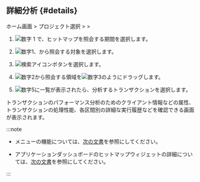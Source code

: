 ## 詳細分析 {#details}

ホーム画面 &gt; プロジェクト選択 &gt; <Cmdname sid="side_analysis" className="uitext" /> &gt; <Cmdname sid="side_hitmap" className="uitext" />

<ImgLang img='tx-hitmap.png' desc='ヒットマップ' />

1. ![数字 1](/img/number-01.png) <Cmdname sid="time_selector" className="uitext" />で、ヒットマップを照会する期間を選択します。

2. ![数字1](/img/number-01.png)<Cmdname sid="option_type" className="uitext" />、<Cmdname sid="application" className="uitext" />から照会する対象を選択します。

3. ![検索アイコン](/img/ico-btn-search.png)ボタンを選択します。

4. ![数字2](/img/number-02.png)<Cmdname sid="hitmap_transaction" className="uitext" />から照会する領域を![数字3](/img/number-03.png)のようにドラッグします。

5. ![数字5](/img/number-05.png)<Cmdname sid="trace_list" className="uitext" />に一覧が表示されたら、分析するトランザクションを選択します。

トランザクションのパフォーマンス分析のためのクライアント情報などの属性、トランザクションの処理性能、各区間別の詳細な実行履歴などを確認できる<Cmdname sid="TTL06527" className="uitext" />画面が表示されます。

:::note

- <Cmdname sid="side_hitmap" className="uitext" />メニューの機能については、[次の文書](trs-view#details)を参照にしてください。

- アプリケーションダッシュボードのヒットマップウィジェットの詳細については、[次の文書](dashboard-hitmap-trace)を参照にしてください。

:::
